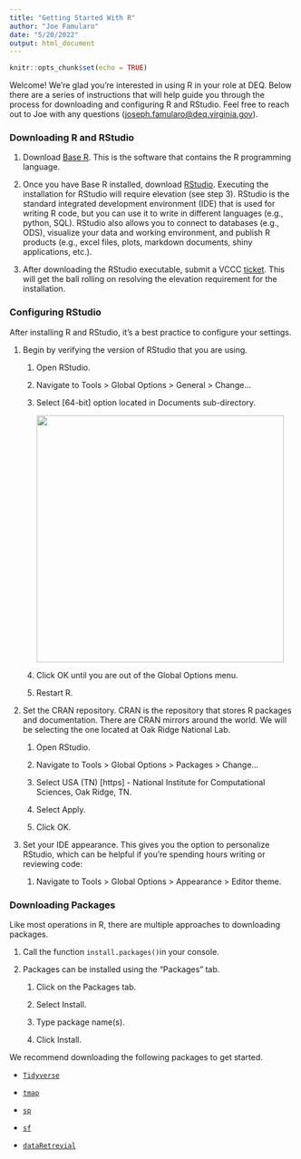 ```yaml
---
title: "Getting Started With R"
author: "Joe Famularo"
date: "5/20/2022"
output: html_document
---
```


```r
knitr::opts_chunk$set(echo = TRUE)
```


Welcome! We're glad you're interested in using R in your role at DEQ. Below there are a series of instructions that will help guide you through the process for downloading and configuring R and RStudio. Feel free to reach out to Joe with any questions ([joseph.famularo\@deq.virginia.gov](mailto:joseph.famularo@deq.virginia.gov)).

### Downloading R and RStudio

1.  Download [Base R](https://mirrors.nics.utk.edu/cran/){target="_blank"}. This is the software that contains the R programming language.

2.  Once you have Base R installed, download [RStudio](https://download1.rstudio.org/desktop/windows/RStudio-2022.02.2-485.exe){target="_blank"}. Executing the installation for RStudio will require elevation (see step 3). RStudio is the standard integrated development environment (IDE) that is used for writing R code, but you can use it to write in different languages (e.g., python, SQL). RStudio also allows you to connect to databases (e.g., ODS), visualize your data and working environment, and publish R products (e.g., excel files, plots, markdown documents, shiny applications, etc.).

3.  After downloading the RStudio executable, submit a VCCC [ticket](https://vccc.vita.virginia.gov/vita?id=vita_create_ticket_v2_full&sys_id=68607de3dbd79700796e76740f9619d2){target="_blank"}. This will get the ball rolling on resolving the elevation requirement for the installation.

### Configuring RStudio

After installing R and RStudio, it's a best practice to configure your settings.

1.  Begin by verifying the version of RStudio that you are using.

    1.  Open RStudio.

    2.  Navigate to Tools \> Global Options \> General \> Change...

    3.  Select [64-bit] option located in Documents sub-directory.

        ![](images/Global_Opts.png){width="436"}

    4.  Click OK until you are out of the Global Options menu.

    5.  Restart R.

2.  Set the CRAN repository. CRAN is the repository that stores R packages and documentation. There are CRAN mirrors around the world. We will be selecting the one located at Oak Ridge National Lab.

    1.  Open RStudio.

    2.  Navigate to Tools \> Global Options \> Packages \> Change...

    3.  Select USA (TN) [https] - National Institute for Computational Sciences, Oak Ridge, TN.

    4.  Select Apply.

    5.  Click OK.

3.  Set your IDE appearance. This gives you the option to personalize RStudio, which can be helpful if you're spending hours writing or reviewing code:

    1.  Navigate to Tools \> Global Options \> Appearance \> Editor theme.


### Downloading Packages

Like most operations in R, there are multiple approaches to downloading packages.

1.  Call the function `install.packages()`in your console.

2.  Packages can be installed using the "Packages" tab.

    1.  Click on the Packages tab.

    2.  Select Install.

    3.  Type package name(s).

    4.  Click Install.

We recommend downloading the following packages to get started.

-   [`Tidyverse`](https://www.tidyverse.org/packages/)

-   [`tmap`](https://cran.r-project.org/web/packages/tmap/vignettes/tmap-getstarted.html)

-   [`sp`](https://cran.r-project.org/web/packages/sp/sp.pdf)

-   [`sf`](https://r-spatial.github.io/sf/)

-   [`dataRetrevial`](https://cran.r-project.org/web/packages/dataRetrieval/vignettes/dataRetrieval.html)
